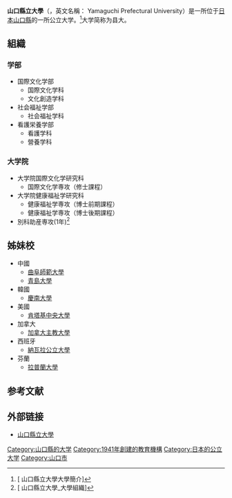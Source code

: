 {{Infobox university
|name        = 山口縣立大學
|EnglishName =  Okayama Prefectural University
|native_name = {{lang|ja|山口県立大学}}
|image       = 
|caption     = 
|motto       = 
|established =  1941年
|closed      = 
|re-established =  
|anniversary = 
|type        = 公立
|president   = 
|faculty     = 
|staff       = 
|students    = 
|undergrad   = 
|postgrad    = 
|doctoral    = 
|alumni      = 
|address     = {{日本}}[[山口縣|山口縣]][[山口市|山口市]]櫻畠3-2-1
|area        = 
|campus      =	
|affiliations= 
|zip         = 
|telephone   =  
|nickname    = 
|athlete     = 
|conference  = 
|website     = {{URL|http:/www.yamaguchi-pu.ac.jp/}}
|logo        = 
}}
'''山口縣立大學'''（{{jpn|j='''山口県立大学'''|hg=おかやまけんりつだいがく}}，英文名稱： Yamaguchi Prefectural University）是一所位于[[日本|日本]][[山口縣|山口縣]]的一所公立大学。<ref>[{{Cite web |url=http://bbs.fcgvisa.com/t/yamaguchi-prefectural-university/16578 |title=山口縣立大學大學簡介{{zh-cn}} |accessdate=2016-09-25 |archive-date=2017-01-13 |archive-url=https://web.archive.org/web/20170113083235/http://bbs.fcgvisa.com/t/yamaguchi-prefectural-university/16578 |dead-url=no }} 山口縣立大學大學簡介{{zh-cn}}]</ref>大学简称为县大。

== 組織 ==
===学部===
*国際文化学部
** 国際文化学科
**文化創造学科
* 社会福祉学部
** 社会福祉学科
* 看護栄養学部
**看護学科
**營養学科
===大学院===
* 大学院国際文化学研究科
** 国際文化学専攻（修士課程）
* 大学院健康福祉学研究科
** 健康福祉学専攻（博士前期課程）
** 健康福祉学専攻（博士後期課程）
* 別科助産専攻(1年)<ref>[{{Cite web |url=http://www.oka-pu.ac.jp/index.php?page_id=141 |title=山口縣立大學_大學組織{{ja}} |accessdate=2016-09-25 |archive-date=2016-10-02 |archive-url=https://web.archive.org/web/20161002180735/http://www.oka-pu.ac.jp/index.php?page_id=141 |dead-url=no }} 山口縣立大學_大學組織{{ja}}]</ref>
==姊妹校==
* 中國
**[[曲阜師範大學|曲阜師範大學]]
**[[青島大學|青島大學]]
* 韓國
**[[慶南大學|慶南大學]]
* 美國
**[[肯塔基中央大學|肯塔基中央大學]]
* 加拿大
**[[加拿大主教大學|加拿大主教大學]]
* 西班牙
**[[納瓦拉公立大學|納瓦拉公立大學]]
* 芬蘭
**[[拉普蘭大學|拉普蘭大學]]

==参考文献==
{{reflist}}

== 外部链接 ==
{{Portal|大學|Nuvola apps file-manager.png}}
*[http://www.yamaguchi-pu.ac.jp/ 山口縣立大學] {{Wayback|url=http://www.yamaguchi-pu.ac.jp/ |date=20160917210901 }}{{ja}}

{{日本公立大学}}
{{聯合國學術影響工程 (日本)}}
{{Authority control}}
[[Category:山口縣的大学|Category:山口縣的大学]]
[[Category:1941年創建的教育機構|Category:1941年創建的教育機構]]
[[Category:日本的公立大学|Category:日本的公立大学]]
[[Category:山口市|Category:山口市]]